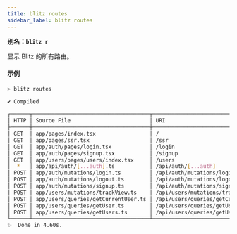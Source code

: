```yaml
---
title: blitz routes
sidebar_label: blitz routes
---
```


**别名：`blitz r`**

显示 Blitz 的所有路由。

#### 示例

```bash
> blitz routes

✔ Compiled

┌──────┬─────────────────────────────────────┬───────────────────────────────────┬──────┐
│ HTTP │ Source File                         │ URI                               │ Type │
├──────┼─────────────────────────────────────┼───────────────────────────────────┼──────┤
│ GET  │ app/pages/index.tsx                 │ /                                 │ PAGE │
│ GET  │ app/pages/ssr.tsx                   │ /ssr                              │ PAGE │
│ GET  │ app/auth/pages/login.tsx            │ /login                            │ PAGE │
│ GET  │ app/auth/pages/signup.tsx           │ /signup                           │ PAGE │
│ GET  │ app/users/pages/users/index.tsx     │ /users                            │ PAGE │
│  *   │ app/api/auth/[...auth].ts           │ /api/auth/[...auth]               │ API  │
│ POST │ app/auth/mutations/login.ts         │ /api/auth/mutations/login         │ RPC  │
│ POST │ app/auth/mutations/logout.ts        │ /api/auth/mutations/logout        │ RPC  │
│ POST │ app/auth/mutations/signup.ts        │ /api/auth/mutations/signup        │ RPC  │
│ POST │ app/users/mutations/trackView.ts    │ /api/users/mutations/trackView    │ RPC  │
│ POST │ app/users/queries/getCurrentUser.ts │ /api/users/queries/getCurrentUser │ RPC  │
│ POST │ app/users/queries/getUser.ts        │ /api/users/queries/getUser        │ RPC  │
│ POST │ app/users/queries/getUsers.ts       │ /api/users/queries/getUsers       │ RPC  │
└──────┴─────────────────────────────────────┴───────────────────────────────────┴──────┘
✨  Done in 4.60s.
```
